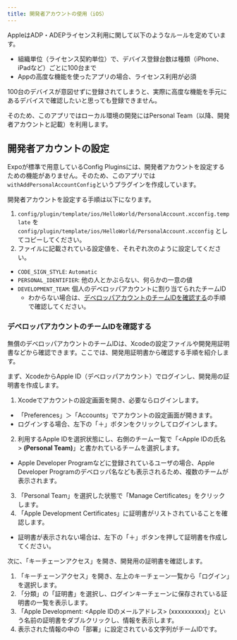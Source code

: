 ```yaml
---
title: 開発者アカウントの使用（iOS）
---
```


AppleはADP・ADEPライセンス利用に関して以下のようなルールを定めています。

- 組織単位（ライセンス契約単位）で、デバイス登録台数は種類（iPhone、iPadなど）ごとに100台まで
- Appの高度な機能を使ったアプリの場合、ライセンス利用が必須

100台のデバイスが意図せずに登録されてしまうと、実際に高度な機能を手元にあるデバイスで確認したいと思っても登録できません。

そのため、このアプリではローカル環境の開発にはPersonal Team（以降、開発者アカウントと記載）を利用します。

## 開発者アカウントの設定

Expoが標準で用意しているConfig Pluginsには、開発者アカウントを設定するための機能がありません。そのため、このアプリでは`withAddPersonalAccountConfig`というプラグインを作成しています。

開発者アカウントを設定する手順は以下になります。

1. `config/plugin/template/ios/HelloWorld/PersonalAccount.xcconfig.template` を `config/plugin/template/ios/HelloWorld/PersonalAccount.xcconfig` としてコピーしてください。
2. ファイルに記載されている設定値を、それぞれ次のように設定してください。
  * `CODE_SIGN_STYLE`: `Automatic`
  * `PERSONAL_IDENTIFIER`: 他の人とかぶらない、何らかの一意の値
  * `DEVELOPMENT_TEAM`: 個人のデベロッパアカウントに割り当てられたチームID
    * わからない場合は、[デベロッパアカウントのチームIDを確認する](#デベロッパアカウントのチームidを確認する)の手順で確認してください。

### デベロッパアカウントのチームIDを確認する

無償のデベロッパアカウントのチームIDは、Xcodeの設定ファイルや開発用証明書などから確認できます。ここでは、開発用証明書から確認する手順を紹介します。

まず、XcodeからApple ID（デベロッパアカウント）でログインし、開発用の証明書を作成します。

1. Xcodeでアカウントの設定画面を開き、必要ならログインします。
  * 「Preferences」＞「Accounts」でアカウントの設定画面が開きます。
  * ログインする場合、左下の「＋」ボタンをクリックしてログインします。
2. 利用するApple IDを選択状態にし、右側のチーム一覧で「<Apple IDの氏名> **(Personal Team)**」と書かれているチームを選択します。
  * Apple Developer Programなどに登録されているユーザの場合、Apple Developer Programのデベロッパ名なども表示されるため、複数のチームが表示されます。
3. 「Personal Team」を選択した状態で「Manage Certificates」をクリックします。
4. 「Apple Development Certificates」に証明書がリストされていることを確認します。
  * 証明書が表示されない場合は、左下の「＋」ボタンを押して証明書を作成してください。

次に、「キーチェーンアクセス」を開き、開発用の証明書を確認します。

1. 「キーチェーンアクセス」を開き、左上のキーチェーン一覧から「ログイン」を選択します。
2. 「分類」の「証明書」を選択し、ログインキーチェーンに保存されている証明書の一覧を表示します。
3. 「Apple Development: <Apple IDのメールアドレス> (xxxxxxxxxx)」という名前の証明書をダブルクリックし、情報を表示します。
4. 表示された情報の中の「部署」に設定されている文字列がチームIDです。
